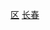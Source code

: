 {{Catnav|頁面分類|...|市辖区|吉林市辖区}}
{{Catnav|頁面分類|...|吉林县级行政区|长春区县市}}
{{Catnav|頁面分類|...|吉林地级市|长春|长春行政区划|长春区县市}}
[[Category:长春区县市|区]]
[[Category:吉林市辖区|长春]]
{{catmore|南关区|长春市南关区}}